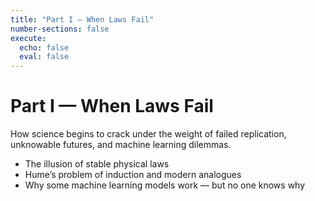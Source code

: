 ```yaml
---
title: "Part I — When Laws Fail"
number-sections: false
execute:
  echo: false
  eval: false
---
```


# Part I — When Laws Fail

How science begins to crack under the weight of failed replication, unknowable futures, and machine learning dilemmas.

- The illusion of stable physical laws  
- Hume's problem of induction and modern analogues  
- Why some machine learning models work — but no one knows why
